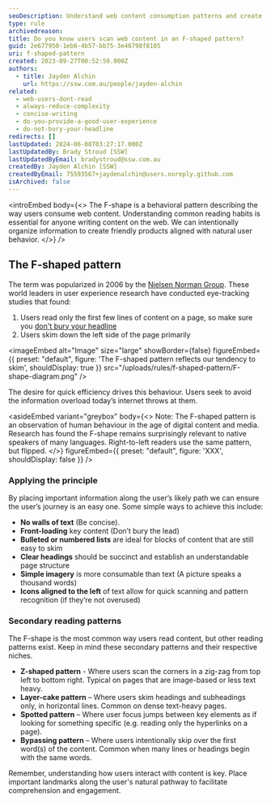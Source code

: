 ```yaml
---
seoDescription: Understand web content consumption patterns and create user-friendly products that align with natural behavior by leveraging the F-Shape reading pattern.
type: rule
archivedreason:
title: Do you know users scan web content in an F-shaped pattern?
guid: 2e677950-1eb6-4b57-bb75-3e46798f8105
uri: f-shaped-pattern
created: 2023-09-27T00:52:59.000Z
authors:
  - title: Jayden Alchin
    url: https://ssw.com.au/people/jayden-alchin
related:
  - web-users-dont-read
  - always-reduce-complexity
  - concise-writing
  - do-you-provide-a-good-user-experience
  - do-not-bury-your-headline
redirects: []
lastUpdated: 2024-06-08T03:27:17.000Z
lastUpdatedBy: Brady Stroud [SSW]
lastUpdatedByEmail: bradystroud@ssw.com.au
createdBy: Jayden Alchin [SSW]
createdByEmail: 75593567+jaydenalchin@users.noreply.github.com
isArchived: false
---
```


<introEmbed
  body={<>
The F-shape is a behavioral pattern describing the way users consume web content.
Understanding common reading habits is essential for anyone writing content on the web.
We can intentionally organize information to create friendly products aligned with natural user behavior.
  </>}
/>
## The F-shaped pattern

The term was popularized in 2006 by the [Nielsen Norman Group](https://www.nngroup.com/).
These world leaders in user experience research have conducted eye-tracking studies that found:

1. Users read only the first few lines of content on a page, so make sure you [don't bury your headline](http://www.ssw.com.au/rules/do-not-bury-your-headline)
2. Users skim down the left side of the page primarily


<imageEmbed
  alt="Image"
  size="large"
  showBorder={false}
  figureEmbed={{
    preset: "default",
    figure: 'The F-shaped pattern reflects our tendency to skim',
    shouldDisplay: true
  }}
  src="/uploads/rules/f-shaped-pattern/F-shape-diagram.png"
/>

The desire for quick efficiency drives this behaviour. Users seek to avoid the information overload today’s internet throws at them.

<asideEmbed
  variant="greybox"
  body={<>
    Note: The F-shaped pattern is an observation of human behaviour in the age of digital content and media.
Research has found the F-shape remains surprisingly relevant to native speakers of many languages.
Right-to-left readers use the same pattern, but flipped.
  </>}
  figureEmbed={{
    preset: "default",
    figure: 'XXX',
    shouldDisplay: false
  }}
/>

### Applying the principle

By placing important information along the user’s likely path we can ensure the user’s journey is an easy one. Some simple ways to achieve this include:

- **No walls of text** (Be concise).
- **Front-loading** key content (Don’t bury the lead)
- **Bulleted or numbered lists** are ideal for blocks of content that are still easy to skim
- **Clear headings** should be succinct and establish an understandable page structure
- **Simple imagery** is more consumable than text (A picture speaks a thousand words)
- **Icons aligned to the left** of text allow for quick scanning and pattern recognition (if they’re not overused)

### Secondary reading patterns

The F-shape is the most common way users read content, but other reading patterns exist. Keep in mind these secondary patterns and their respective niches.

- **Z-shaped pattern** - Where users scan the corners in a zig-zag from top left to bottom right. Typical on pages that are image-based or less text heavy.
- **Layer-cake pattern** – Where users skim headings and subheadings only, in horizontal lines. Common on dense text-heavy pages.
- **Spotted pattern** – Where user focus jumps between key elements as if looking for something specific (e.g. reading only the hyperlinks on a page).
- **Bypassing pattern** – Where users intentionally skip over the first word(s) of the content. Common when many lines or headings begin with the same words.

Remember, understanding how users interact with content is key. Place important landmarks along the user's natural pathway to facilitate comprehension and engagement.
